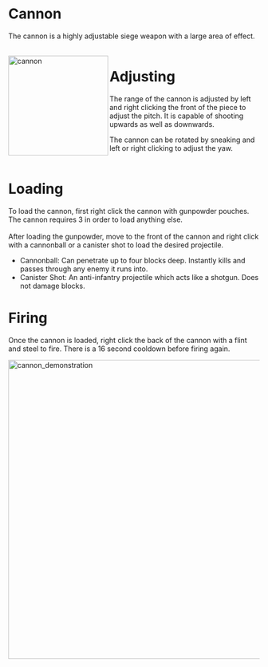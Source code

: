 # Cannon
The cannon is a highly adjustable siege weapon with a large area of effect.
<br></br>
<div class="box">
    <img 
    src="/cannon.png"
    align="left"
    alt="cannon"
    width="200"
    />
</div>



# Adjusting

The range of the cannon is adjusted by left and right clicking the front of the piece to adjust the pitch. It is capable of shooting upwards as well as downwards.

The cannon can be rotated by sneaking and left or right clicking to adjust the yaw.
<br></br>

# Loading

To load the cannon, first right click the cannon with gunpowder pouches. The cannon requires 3 in order to load anything else. <br></br>
After loading the gunpowder, move to the front of the cannon and right click with a cannonball or a canister shot to load the desired projectile.
- Cannonball: Can penetrate up to four blocks deep. Instantly kills and passes through any enemy it runs into.
- Canister Shot: An anti-infantry projectile which acts like a shotgun. Does not damage blocks.


# Firing
Once the cannon is loaded, right click the back of the cannon with a flint and steel to fire. There is a 16 second cooldown before firing again.

<div class="box">
    <img 
    src="/cannon_demonstration.gif"
    alt="cannon_demonstration"
    width="600"
    />
</div>